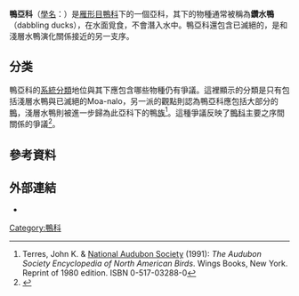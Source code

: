 {{Automatic Taxobox
| image =Pacificblackduck.jpg
| image_caption =[[太平洋黑鴨|太平洋黑鴨]]
| taxon=Anatinae
| authority=[[Leach|Leach]], 1820
| type_genus=[[鸭属|鸭属]]<br>''Anas''
| type_genus_authority=[[Linnaeus|Linnaeus]], 1758
| subdivision_ranks=族
| subdivision=*[[硬尾鸭族|硬尾鸭族]] Oxyurini
*[[秋沙鸭族|秋沙鸭族]] Mergini
*[[鸭族|鸭族]] Anatini
}}

'''鴨亞科'''（[[學名|學名]]：{{lang|la|Anatinae}}）是[[雁形目|雁形目]][[鴨科|鴨科]]下的一個亞科，其下的物種通常被稱為'''鑽水鴨'''（dabbling ducks），在水面覓食，不會潛入水中。鴨亞科還包含已滅絕的{{link-en|Moa-nalo|Moa-nalo}}，是和淺層水鴨演化關係接近的另一支序。

==分类==
鴨亞科的[[系統分類學|系統分類]]地位與其下應包含哪些物種仍有爭議。這裡顯示的分類是只有包括淺層水鴨與已滅絕的Moa-nalo，另一派的觀點則認為鴨亞科應包括大部分的[[鴨|鴨]]，淺層水鴨則被進一步歸為此亞科下的鴨[[族_(生物)|族]]<ref name = Terres>Terres, John K. & [[National_Audubon_Society|National Audubon Society]] (1991): ''The Audubon Society Encyclopedia of North American Birds''. Wings Books, New York. Reprint of 1980 edition. ISBN 0-517-03288-0</ref>。這種爭議反映了[[鴨科|鴨科]]主要之序間關係的爭議<ref name = J&S1999>{{cite journal|author=Johnson, Kevin P. & Sorenson, Michael D.|year=1999|title=Phylogeny and biogeography of dabbling ducks (genus Anas): a comparison of molecular and morphological evidence|journal=[[Auk_(journal)|Auk]]|volume=116|issue=3|pages=792–805|url=http://sora.unm.edu/sites/default/files/journals/auk/v116n03/p0792-p0805.pdf|doi=10.2307/4089339|access-date=2013-07-19|archive-date=2017-08-12|archive-url=https://web.archive.org/web/20170812215659/https://sora.unm.edu/sites/default/files/journals/auk/v116n03/p0792-p0805.pdf|dead-url=no}}</ref>。

==參考資料==
{{Reflist}}

==外部連結==
*{{commons category-inline|Anatinae}}
{{雁形目|A2.}}
{{Taxonbar|from=Q27725}}

[[Category:鴨科|Category:鴨科]]